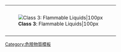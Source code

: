 {| cellspacing="0" style="height: 100px; border: solid {{{bordercolor|black}}} 1px; color: black; background: {{{color1|white}}};" width=99%
|-
| rowspan=2 style="padding: 2pt; height: 100px; background: {{{color2|white}}};" | [[Image:HAZMAT Class 3 Flammable Liquids.png|'''Class 3''': Flammable Liquids|100px]]
|-
| align=center | {{{text|'''3'''：易燃性液體}}}
|}<noinclude>
[[Category:危險物質模板]]
</noinclude>